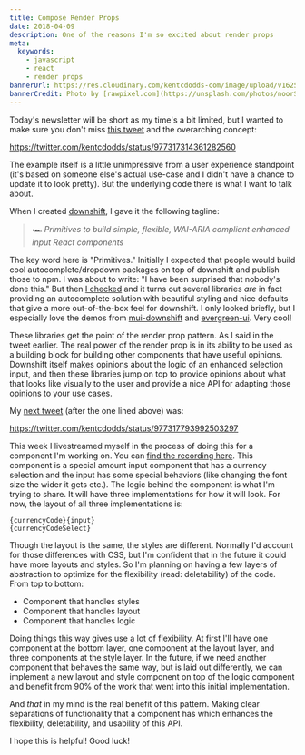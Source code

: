 ```yaml
---
title: Compose Render Props
date: 2018-04-09
description: One of the reasons I'm so excited about render props
meta:
  keywords:
    - javascript
    - react
    - render props
bannerUrl: https://res.cloudinary.com/kentcdodds-com/image/upload/v1625032617/kentcdodds.com/content/blog/compose-render-props/banner.jpg
bannerCredit: Photo by [rawpixel.com](https://unsplash.com/photos/noorSVMhuPU)
---
```


Today's newsletter will be short as my time's a bit limited, but I wanted to
make sure you don't miss
[this tweet](https://twitter.com/kentcdodds/status/977317314361282560) and the
overarching concept:

https://twitter.com/kentcdodds/status/977317314361282560

The example itself is a little unimpressive from a user experience standpoint
(it's based on someone else's actual use-case and I didn't have a chance to
update it to look pretty). But the underlying code there is what I want to talk
about.

When I created [downshift](https://github.com/downshift-js/downshift), I gave it
the following tagline:

> _🏎 Primitives to build simple, flexible, WAI-ARIA compliant enhanced input
> React components_

The key word here is "Primitives." Initially I expected that people would build
cool autocomplete/dropdown packages on top of downshift and publish those to
npm. I was about to write: "I have been surprised that nobody's done this." But
then [I checked](https://www.npmjs.com/browse/depended/downshift) and it turns
out several libraries _are_ in fact providing an autocomplete solution with
beautiful styling and nice defaults that give a more out-of-the-box feel for
downshift. I only looked briefly, but I especially love the demos from
[mui-downshift](https://techniq.github.io/mui-downshift/?selectedKind=Input&selectedStory=do%20not%20show%20menu%20on%20focus&full=0&down=1&left=1&panelRight=0&downPanel=storybook%2Factions%2Factions-panel)
and
[evergreen-ui](https://segmentio.github.io/evergreen/?selectedKind=autocomplete&selectedStory=Autocomplete&full=0&down=0&left=1&panelRight=0&downPanel=storybook%2Factions%2Factions-panel).
Very cool!

These libraries get the point of the render prop pattern. As I said in the tweet
earlier. The real power of the render prop is in its ability to be used as a
building block for building other components that have useful opinions.
Downshift itself makes opinions about the logic of an enhanced selection input,
and then these libraries jump on top to provide opinions about what that looks
like visually to the user and provide a nice API for adapting those opinions to
your use cases.

My [next tweet](https://twitter.com/kentcdodds/status/977317793992503297) (after
the one lined above) was:

https://twitter.com/kentcdodds/status/977317793992503297

This week I livestreamed myself in the process of doing this for a component I'm
working on. You can
[find the recording here](https://youtu.be/a7OhAQIx3xc?list=PLV5CVI1eNcJh5CTgArGVwANebCrAh2OUE).
This component is a special amount input component that has a currency selection
and the input has some special behaviors (like changing the font size the wider
it gets etc.). The logic behind the component is what I'm trying to share. It
will have three implementations for how it will look. For now, the layout of all
three implementations is:

```
{currencyCode}{input}
{currencyCodeSelect}
```

Though the layout is the same, the styles are different. Normally I'd account
for those differences with CSS, but I'm confident that in the future it could
have more layouts and styles. So I'm planning on having a few layers of
abstraction to optimize for the flexibility (read: deletability) of the code.
From top to bottom:

- Component that handles styles
- Component that handles layout
- Component that handles logic

Doing things this way gives use a lot of flexibility. At first I'll have one
component at the bottom layer, one component at the layout layer, and three
components at the style layer. In the future, if we need another component that
behaves the same way, but is laid out differently, we can implement a new layout
and style component on top of the logic component and benefit from 90% of the
work that went into this initial implementation.

And _that_ in my mind is the real benefit of this pattern. Making clear
separations of functionality that a component has which enhances the
flexibility, deletability, and usability of this API.

I hope this is helpful! Good luck!
